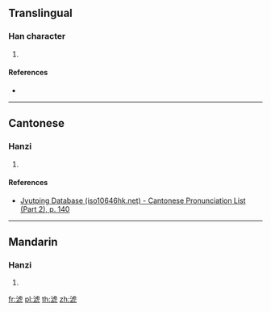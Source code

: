 {{character info/new}}
==Translingual==

===Han character===
{{Han char|rn=85|rad=水|as=08|sn=11|four=31114|canj=EYPN,EYPU|ids=⿰氵虎}}

# {{defn|Han|sort=水08}}

====References====
* {{Han ref|kx=0632.040|dkj=17689|hdz=31648.030|uh=6DF2|ud=28146|bh=D641|bd=54849}}

----

==Cantonese==

===Hanzi===
{{yue-hanzi|jyut=[[piu4]]|y=piu4}}

# {{defn|lang=yue|sort=水08}}

====References====
*[http://www.iso10646hk.net/jp/document/download.jsp Jyutping Database (iso10646hk.net) - Cantonese Pronunciation List (Part 2), p. 140]

----

==Mandarin==

===Hanzi===
{{cmn-hanzi|pin=[[biāo]] ([[biao1]]), [[hǔ]] ([[hu3]])|wg=piao<sup>1</sup>, hu<sup>3</sup>}}

# {{defn|lang=cmn|sort=水08}}

[[fr:淲]]
[[pl:淲]]
[[th:淲]]
[[zh:淲]]